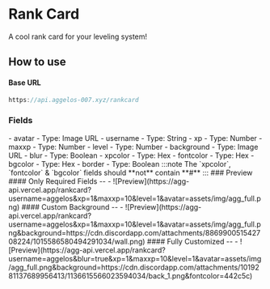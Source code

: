 # Rank Card
A cool rank card for your leveling system!
## How to use
#### Base URL 
```js
https://api.aggelos-007.xyz/rankcard
```
### Fields

<Tabs>
  <TabItem value="required" label="Required">
    - avatar
        - Type: Image URL
    - username 
      - Type: String
    - xp
        - Type: Number
    - maxxp
        - Type: Number
    - level
        - Type: Number
  </TabItem>
  <TabItem value="optional" label="Optional">
    - background 
        - Type: Image URL
    - blur 
        - Type: Boolean
    - xpcolor 
        - Type: Hex
    - fontcolor 
        - Type: Hex
    - bgcolor 
        - Type: Hex
    - border
        - Type: Boolean
:::note
    The `xpcolor`, `fontcolor` & `bgcolor` fields should **not** contain **#**
:::
    </TabItem>
</Tabs>
### Preview

<BrowserWindow url="https://api.aggelos-007.xyz/rankcard?username=aggelos&xp=1&maxxp=10&level=1&avatar=assets/img/agg_full.png">
  #### Only Required Fields
  -- -
  ![Preview](https://agg-api.vercel.app/rankcard?username=aggelos&xp=1&maxxp=10&level=1&avatar=assets/img/agg_full.png)
</BrowserWindow>

<BrowserWindow url="https://api.aggelos-007.xyz/rankcard?username=aggelos&xp=1&maxxp=10&level=1&avatar=assets/img/agg_full.png&background=https://cdn.discordapp.com/attachments/886990051542708224/1015586580494291034/wall.png">
  #### Custom Background
  -- -
  ![Preview](https://agg-api.vercel.app/rankcard?username=aggelos&xp=1&maxxp=10&level=1&avatar=assets/img/agg_full.png&background=https://cdn.discordapp.com/attachments/886990051542708224/1015586580494291034/wall.png)
</BrowserWindow>

<BrowserWindow url="https://api.aggelos-007.xyz/rankcard?username=aggelos&blur=true&xp=1&maxxp=10&level=1&avatar=assets/img/agg_full.png&background=https://cdn.discordapp.com/attachments/1019281137689956413/1136615566023594034/back_1.png&fontcolor=442c5c">
  #### Fully Customized
  -- -
  ![Preview](https://agg-api.vercel.app/rankcard?username=aggelos&blur=true&xp=1&maxxp=10&level=1&avatar=assets/img/agg_full.png&background=https://cdn.discordapp.com/attachments/1019281137689956413/1136615566023594034/back_1.png&fontcolor=442c5c)
</BrowserWindow>